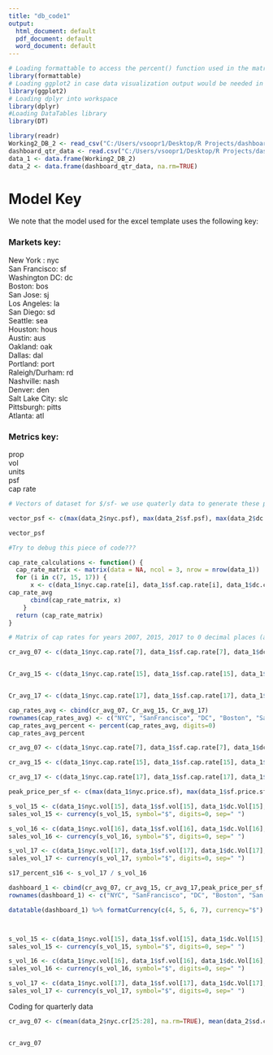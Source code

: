 ```yaml
---
title: "db_code1"
output:
  html_document: default
  pdf_document: default
  word_document: default
---
```



```r
# Loading formattable to access the percent() function used in the matrix below 
library(formattable)
# Loading ggplot2 in case data visualization output would be needed in the future
library(ggplot2)
# Loading dplyr into workspace
library(dplyr)
#Loading DataTables library
library(DT)

```


```r
library(readr)
Working2_DB_2 <- read_csv("C:/Users/vsoopr1/Desktop/R Projects/dashboard/Working2_DB_2.csv")
dashboard_qtr_data <- read.csv("C:/Users/vsoopr1/Desktop/R Projects/dashboard/dashboard_qtr_data.csv", stringsAsFactors = FALSE)
data_1 <- data.frame(Working2_DB_2)
data_2 <- data.frame(dashboard_qtr_data, na.rm=TRUE)
```

# Model Key

We note that the model used for the excel template uses the following key:

### Markets key:

New York : nyc   
San Francisco: sf   
Washington DC: dc  
Boston: bos  
San Jose: sj  
Los Angeles: la  
San Diego: sd  
Seattle: sea  
Houston: hous  
Austin: aus  
Oakland: oak  
Dallas: dal  
Portland: port  
Raleigh/Durham: rd  
Nashville: nash  
Denver: den  
Salt Lake City: slc  
Pittsburgh: pitts  
Atlanta: atl  

### Metrics key:

prop  
vol  
units  
psf  
cap rate  


```r

# Vectors of dataset for $/sf- we use quaterly data to generate these peak prices per sf

vector_psf <- c(max(data_2$nyc.psf), max(data_2$sf.psf), max(data_2$dc.psf), max(data_2$bos.psf), max(data_2$sj.psf), max(data_2$la.psf), max(data_2$sd.psf), max(data_2$sea.psf), max(data_2$hous.psf), max(data_2$aus.psf), max(data_2$dall.psf), max(data_2$rd.psf), max(data_2$nash.psf), max(data_2$slc.psf), max(data_2$pitts.psf), max(data_2$atl.psf))

vector_psf

```






```r
#Try to debug this piece of code???

cap_rate_calculations <- function() {
  cap_rate_matrix <- matrix(data = NA, ncol = 3, nrow = nrow(data_1))  
  for (i in c(7, 15, 17)) {
      x <- c(data_1$nyc.cap.rate[i], data_1$sf.cap.rate[i], data_1$dc.cap.rate[i], data$bos.cap.rate[i], data$sj.cap.rate[i], data$la.cap.rate[i], data$sd.cap.rate[i], data_1$sea.cap.rate[i], data_1$hou.cap.rate[i], data_1$aus.cap.rate[i], data_1$oak.cap.rate[i], data_1$dall.cap.rate[i], data_1$ral.cap.rate[i], data_1$nash.cap.rate[i], data_1$slc.cap.rate[i], data_1$pitts.cap.rate[i], data_1$alt.cap.rate[i])
cap_rate_avg
      cbind(cap_rate_matrix, x)
    }
  return (cap_rate_matrix)
}
```







```r
# Matrix of cap rates for years 2007, 2015, 2017 to 0 decimal places (approximation on Q4)

cr_avg_07 <- c(data_1$nyc.cap.rate[7], data_1$sf.cap.rate[7], data_1$dc.cap.rate[7], data_1$bos.cap.rate[7], data_1$sj.cap.rate[7], data_1$la.cap.rate[7], data_1$sd.cap.rate[7], data_1$sea.cap.rate[7], data_1$hou.cap.rate[7], data_1$aus.cap.rate[7], data_1$oak.cap.rate[7], data_1$dall.cap.rate[7], data_1$ral.cap.rate[7], data_1$nash.cap.rate[7], data_1$slc.cap.rate[7], data_1$pitts.cap.rate[7], data_1$alt.cap.rate[7])


Cr_avg_15 <- c(data_1$nyc.cap.rate[15], data_1$sf.cap.rate[15], data_1$dc.cap.rate[15], data_1$bos.cap.rate[15], data_1$sj.cap.rate[15], data_1$la.cap.rate[15], data_1$sd.cap.rate[15], data_1$sea.cap.rate[15], data_1$hou.cap.rate[15], data_1$aus.cap.rate[15], data_1$oak.cap.rate[15], data_1$dall.cap.rate[15], data_1$ral.cap.rate[15], data_1$nash.cap.rate[15], data_1$slc.cap.rate[15], data_1$pitts.cap.rate[15], data_1$alt.cap.rate[15])


Cr_avg_17 <- c(data_1$nyc.cap.rate[17], data_1$sf.cap.rate[17], data_1$dc.cap.rate[17], data_1$bos.cap.rate[17], data_1$sj.cap.rate[17], data_1$la.cap.rate[17], data_1$sd.cap.rate[17], data_1$sea.cap.rate[17], data_1$hou.cap.rate[17], data_1$aus.cap.rate[17], data_1$oak.cap.rate[17], data_1$dall.cap.rate[17], data_1$ral.cap.rate[17], data_1$nash.cap.rate[17], data_1$slc.cap.rate[17], data_1$pitts.cap.rate[17], data_1$alt.cap.rate[17])

cap_rates_avg <- cbind(cr_avg_07, Cr_avg_15, Cr_avg_17)
rownames(cap_rates_avg) <- c("NYC", "SanFrancisco", "DC", "Boston", "San Jose", "LA", "San Diego", "Seattle", "Houston", "Austin", "Oakland", "Dallas", "Raleigh", "Nashville", "Salt Lake City", "Pittsburgh", "Atlanta")
cap_rates_avg_percent <- percent(cap_rates_avg, digits=0)
cap_rates_avg_percent


```


```r
cr_avg_07 <- c(data_1$nyc.cap.rate[7], data_1$sf.cap.rate[7], data_1$dc.cap.rate[7], data_1$bos.cap.rate[7], data_1$sj.cap.rate[7], data_1$la.cap.rate[7], data_1$sd.cap.rate[7], data_1$sea.cap.rate[7], data_1$hou.cap.rate[7], data_1$aus.cap.rate[7], data_1$oak.cap.rate[7], data_1$dall.cap.rate[7], data_1$ral.cap.rate[7], data_1$nash.cap.rate[7], data_1$slc.cap.rate[7], data_1$pitts.cap.rate[7], data_1$alt.cap.rate[7])

cr_avg_15 <- c(data_1$nyc.cap.rate[15], data_1$sf.cap.rate[15], data_1$dc.cap.rate[15], data_1$bos.cap.rate[15], data_1$sj.cap.rate[15], data_1$la.cap.rate[15], data_1$sd.cap.rate[15], data_1$sea.cap.rate[15], data_1$hou.cap.rate[15], data_1$aus.cap.rate[15], data_1$oak.cap.rate[15], data_1$dall.cap.rate[15], data_1$ral.cap.rate[15], data_1$nash.cap.rate[15], data_1$slc.cap.rate[15], data_1$pitts.cap.rate[15], data_1$alt.cap.rate[15])

cr_avg_17 <- c(data_1$nyc.cap.rate[17], data_1$sf.cap.rate[17], data_1$dc.cap.rate[17], data_1$bos.cap.rate[17], data_1$sj.cap.rate[17], data_1$la.cap.rate[17], data_1$sd.cap.rate[17], data_1$sea.cap.rate[17], data_1$hou.cap.rate[17], data_1$aus.cap.rate[17], data_1$oak.cap.rate[17], data_1$dall.cap.rate[17], data_1$ral.cap.rate[17], data_1$nash.cap.rate[17], data_1$slc.cap.rate[17], data_1$pitts.cap.rate[17], data_1$alt.cap.rate[17])

peak_price_per_sf <- c(max(data_1$nyc.price.sf), max(data_1$sf.price.sf), max(data_1$dc.price.per.sf), max(data_1$bos.price.sf), max(data_1$sj.price.sf), max(data_1$la.price.sf), max(data_1$sd.price.sf), max(data_1$sea.price.sf), max(data_1$hou.price.sf), max(data_1$aus.price.sf), max(data_1$oak.price.sf), max(data_1$dall.price.sf), max(data_1$ral.price.sf), max(data_1$nash.price.sf), max(data_1$slc.price.sf), max(data_1$pitts.price.sf), max(data_1$atl.price.sf))

s_vol_15 <- c(data_1$nyc.vol[15], data_1$sf.vol[15], data_1$dc.Vol[15], data_1$bos.vol[15], data_1$sj.vol[15], data_1$la.vol[15], data_1$sd.vol[15], data_1$sea.vol[15], data_1$hou.vol[15], data_1$aus.vol[15], data_1$oak.vol[15], data_1$dall.vol[15], data_1$ral.vol[15], data_1$nash.vol[15], data_1$slc.vol[15], data_1$pitts.vol[15], data_1$atl.vol[15])
sales_vol_15 <- currency(s_vol_15, symbol="$", digits=0, sep=" ")

s_vol_16 <- c(data_1$nyc.vol[16], data_1$sf.vol[16], data_1$dc.Vol[16], data_1$bos.vol[16], data_1$sj.vol[16], data_1$la.vol[16], data_1$sd.vol[16], data_1$sea.vol[16], data_1$hou.vol[16], data_1$aus.vol[16], data_1$oak.vol[16], data_1$dall.vol[16], data_1$ral.vol[16], data_1$nash.vol[16], data_1$slc.vol[16], data_1$pitts.vol[16], data_1$atl.vol[16])
sales_vol_16 <- currency(s_vol_16, symbol="$", digits=0, sep=" ")

s_vol_17 <- c(data_1$nyc.vol[17], data_1$sf.vol[17], data_1$dc.Vol[17], data_1$bos.vol[17], data_1$sj.vol[17], data_1$la.vol[17], data_1$sd.vol[17], data_1$sea.vol[17], data_1$hou.vol[17], data_1$aus.vol[17], data_1$oak.vol[17], data_1$dall.vol[17], data_1$ral.vol[17], data_1$nash.vol[17], data_1$slc.vol[17], data_1$pitts.vol[17], data_1$atl.vol[17])
sales_vol_17 <- currency(s_vol_17, symbol="$", digits=0, sep=" ")

s17_percent_s16 <- s_vol_17 / s_vol_16

dashboard_1 <- cbind(cr_avg_07, cr_avg_15, cr_avg_17,peak_price_per_sf, s_vol_15, s_vol_16, s_vol_17, s17_percent_s16)
rownames(dashboard_1) <- c("NYC", "SanFrancisco", "DC", "Boston", "San Jose", "LA", "San Diego", "Seattle", "Houston", "Austin", "Oakland", "Dallas", "Raleigh", "Nashville", "Salt Lake City", "Pittsburgh", "Atlanta")

datatable(dashboard_1) %>% formatCurrency(c(4, 5, 6, 7), currency="$") %>% formatPercentage(c(1, 2, 3, 8), digits=0)




```
















```r

s_vol_15 <- c(data_1$nyc.vol[15], data_1$sf.vol[15], data_1$dc.Vol[15], data_1$bos.vol[15], data_1$sj.vol[15], data_1$la.vol[15], data_1$sd.vol[15], data_1$sea.vol[15], data_1$hou.vol[15], data_1$aus.vol[15], data_1$oak.vol[15], data_1$dall.vol[15], data_1$ral.vol[15], data_1$nash.vol[15], data_1$slc.vol[15], data_1$pitts.vol[15], data_1$atl.vol[15])
sales_vol_15 <- currency(s_vol_15, symbol="$", digits=0, sep=" ")

s_vol_16 <- c(data_1$nyc.vol[16], data_1$sf.vol[16], data_1$dc.Vol[16], data_1$bos.vol[16], data_1$sj.vol[16], data_1$la.vol[16], data_1$sd.vol[16], data_1$sea.vol[16], data_1$hou.vol[16], data_1$aus.vol[16], data_1$oak.vol[16], data_1$dall.vol[16], data_1$ral.vol[16], data_1$nash.vol[16], data_1$slc.vol[16], data_1$pitts.vol[16], data_1$atl.vol[16])
sales_vol_16 <- currency(s_vol_16, symbol="$", digits=0, sep=" ")

s_vol_17 <- c(data_1$nyc.vol[17], data_1$sf.vol[17], data_1$dc.Vol[17], data_1$bos.vol[17], data_1$sj.vol[17], data_1$la.vol[17], data_1$sd.vol[17], data_1$sea.vol[17], data_1$hou.vol[17], data_1$aus.vol[17], data_1$oak.vol[17], data_1$dall.vol[17], data_1$ral.vol[17], data_1$nash.vol[17], data_1$slc.vol[17], data_1$pitts.vol[17], data_1$atl.vol[17])
sales_vol_17 <- currency(s_vol_17, symbol="$", digits=0, sep=" ")

```






Coding for quarterly data

```r


cr_avg_07 <- c(mean(data_2$nyc.cr[25:28], na.rm=TRUE), mean(data_2$sd.cr.1[25:28], na.rm=TRUE), mean(data_2$dc.cr[25:28], na.rm=TRUE), mean(data_2$bos.cr[25:28], na.rm=TRUE), mean(data_2$sj.cr[25:28], na.rm=TRUE), mean(data_2$la.cr[25:28], na.rm=TRUE), mean(data_2$sd.cr.1[25:28], na.rm=TRUE), mean(data_2$sea.cr[25:28], na.rm=TRUE), mean(data_2$hous.cr[25:28], na.rm=TRUE), mean(data_2$aus.cr[25:28], na.rm=TRUE), mean(data_2$dall.cr[25:28], na.rm=TRUE), mean(data_2$port.cr[25:28], na.rm=TRUE), mean(data_2$rd.cr[25:28], na.rm=TRUE), mean(data_2$nash.cr[25:28], na.rm=TRUE), mean(data_2$den.cr[25:28], na.rm=TRUE), mean(data_2$den.cr[25:28], na.rm=TRUE), mean(data_2$slc.cr[25:28], na.rm=TRUE), mean(data_2$pitts.cr[25:28], na.rm=TRUE), mean(data_2$atl.cr[25:28], na.rm=TRUE))


cr_avg_07





```







